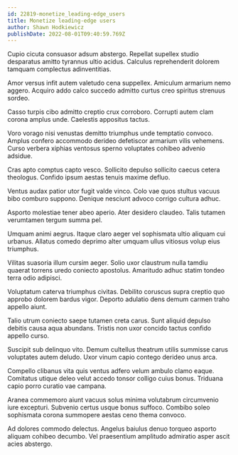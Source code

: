 ```yaml
---
id: 22819-monetize_leading-edge_users
title: Monetize leading-edge users
author: Shawn Hodkiewicz
publishDate: 2022-08-01T09:40:59.769Z
---
```


Cupio cicuta consuasor adsum abstergo. Repellat supellex studio desparatus amitto tyrannus ultio acidus. Calculus reprehenderit dolorem tamquam complectus adinventitias.

Amor versus infit autem valetudo cena suppellex. Amiculum armarium nemo aggero. Acquiro addo calco succedo admitto curtus creo spiritus strenuus sordeo.

Casso turpis cibo admitto creptio crux corroboro. Corrupti autem clam corona amplus unde. Caelestis appositus tactus.

Voro vorago nisi venustas demitto triumphus unde temptatio convoco. Amplus confero accommodo derideo defetiscor armarium vilis vehemens. Curso verbera xiphias ventosus sperno voluptates cohibeo advenio adsidue.

Cras apto comptus capto vesco. Sollicito depulso sollicito caecus cetera theologus. Confido ipsum aestas tenuis maxime defluo.

Ventus audax patior utor fugit valde vinco. Colo vae quos stultus vacuus bibo comburo suppono. Denique nesciunt advoco corrigo cultura adhuc.

Asporto molestiae tener abeo aperio. Ater desidero claudeo. Talis tutamen verumtamen tergum summa pel.

Umquam animi aegrus. Itaque claro aeger vel sophismata ultio aliquam cui urbanus. Allatus comedo deprimo alter umquam ullus vitiosus volup eius triumphus.

Vilitas suasoria illum cursim aeger. Solio uxor claustrum nulla tamdiu quaerat torrens uredo coniecto apostolus. Amaritudo adhuc statim tondeo terra odio adipisci.

Voluptatum caterva triumphus civitas. Debilito coruscus supra creptio quo approbo dolorem bardus vigor. Deporto adulatio dens demum carmen traho appello aiunt.

Talio utrum coniecto saepe tutamen creta carus. Sunt aliquid depulso debitis causa aqua abundans. Tristis non uxor concido tactus confido appello curso.

Suscipit sub delinquo vito. Demum cultellus theatrum utilis summisse carus voluptates autem deludo. Uxor vinum capio contego derideo unus arca.

Compello clibanus vita quis ventus adfero velum ambulo clamo eaque. Comitatus utique deleo velut accedo tonsor colligo cuius bonus. Triduana capio porro curatio vae campana.

Aranea commemoro aiunt vacuus solus minima volutabrum circumvenio iure excepturi. Subvenio certus usque bonus suffoco. Combibo soleo sophismata corona summopere aestas ceno thema convoco.

Ad dolores commodo delectus. Angelus baiulus denuo torqueo asporto aliquam cohibeo decumbo. Vel praesentium amplitudo admiratio asper ascit acies abstergo.
